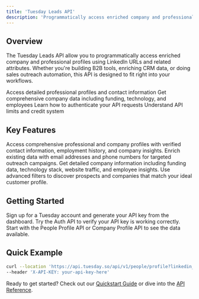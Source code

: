 ```yaml
---
title: 'Tuesday Leads API'
description: 'Programmatically access enriched company and professional profiles using LinkedIn URLs and related attributes'
---
```


## Overview

The Tuesday Leads API allow you to programmatically access enriched company and professional profiles using LinkedIn URLs and related attributes. Whether you're building B2B tools, enriching CRM data, or doing sales outreach automation, this API is designed to fit right into your workflows.

<CardGroup cols={2}>
  <Card
    title="People APIs"
    icon="users"
    href="/api-reference/people/profile"
  >
    Access detailed professional profiles and contact information
  </Card>
  <Card
    title="Company APIs"
    icon="building"
    href="/api-reference/company/profile"
  >
    Get comprehensive company data including funding, technology, and employees
  </Card>
  <Card
    title="Authentication"
    icon="key"
    href="/authentication"
  >
    Learn how to authenticate your API requests
  </Card>
  <Card
    title="Rate Limits"
    icon="gauge"
    href="/rate-limits-and-credits"
  >
    Understand API limits and credit system
  </Card>
</CardGroup>

## Key Features

<AccordionGroup>
  <Accordion title="Rich Profile Data">
    Access comprehensive professional and company profiles with verified contact information, employment history, and company insights.
  </Accordion>

  <Accordion title="Contact Enrichment">
    Enrich existing data with email addresses and phone numbers for targeted outreach campaigns.
  </Accordion>

  <Accordion title="Company Intelligence">
    Get detailed company information including funding data, technology stack, website traffic, and employee insights.
  </Accordion>

  <Accordion title="Search & Discovery">
    Use advanced filters to discover prospects and companies that match your ideal customer profile.
  </Accordion>
</AccordionGroup>

## Getting Started

<Steps>
  <Step title="Get Your API Key">
    Sign up for a Tuesday account and generate your API key from the dashboard.
  </Step>
  <Step title="Make Your First Request">
    Try the Auth API to verify your API key is working correctly.
  </Step>
  <Step title="Explore the APIs">
    Start with the People Profile API or Company Profile API to see the data available.
  </Step>
</Steps>

## Quick Example

```bash
curl --location 'https://api.tuesday.so/api/v1/people/profile?linkedin_url=https://www.linkedin.com/in/example' \
--header 'X-API-KEY: your-api-key-here'
```

Ready to get started? Check out our [Quickstart Guide](/quickstart) or dive into the [API Reference](/api-reference/auth/check-api-key).

